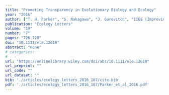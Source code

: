 ```yaml
---
title: "Promoting Transparency in Evolutionary Biology and Ecology"
year: "2016"
author: ["T. H. Parker", "S. Nakagawa", "J. Gurevitch", "IIEE (Improving Inference in Evolutionary Biology", "cology) workshop participants"]
publication: "Ecology Letters"
volume: "19"
number: "7"
pages: "726-728"
doi: "10.1111/ele.12610"
abstract: "none"
# categories: 
#   - 
url: "https://onlinelibrary.wiley.com/doi/abs/10.1111/ele.12610"
url_preprint: ""
url_code: ""
url_dataset: ""
bib: './articles/ecology_letters_2016_107/cite.bib'
pdf: './articles/ecology_letters_2016_107/Parker_et_al_2016.pdf'
---
```

